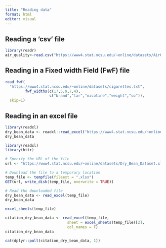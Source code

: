 ```yaml
---
title: "Reading data"
format: html
editor: visual
---
```


## Reading a 'csv' file

```r
library(readr)
air_quality<-read.csv("https://www4.stat.ncsu.edu/~online/datasets/AirQuality.csv")
```

## Reading in a Fixed width Field (FwF) file

```r
read_fwf(
  "https://www4.stat.ncsu.edu/~online/datasets/cigarettes.txt",
         fwf_widths(c(17,5,9,7,4),
                    c("brand","tar","nicotine","weight","co")),
  skip=1)
```

## Reading in an excel file

```r
library(readxl)
dry_bean_data <- readxl::read_excel("https://www4.stat.ncsu.edu/~online/datasets/Dry_Bean_Dataset.xlsx")
dry_bean_data
```


```r
library(readxl)
library(httr)

# Specify the URL of the file
url <- "https://www4.stat.ncsu.edu/~online/datasets/Dry_Bean_Dataset.xlsx"

# Download the file to a temporary location
temp_file <- tempfile(fileext = ".xlsx")
GET(url, write_disk(temp_file, overwrite = TRUE))

# Read the downloaded file
dry_bean_data <- read_excel(temp_file)
dry_bean_data

```

```r
excel_sheets(temp_file)
```

```r
citation_dry_bean_data <- read_excel(temp_file, 
                            sheet = excel_sheets(temp_file)[2],
                            col_names = F)
citation_dry_bean_data

cat(dplyr::pull(citation_dry_bean_data, 1))
```

